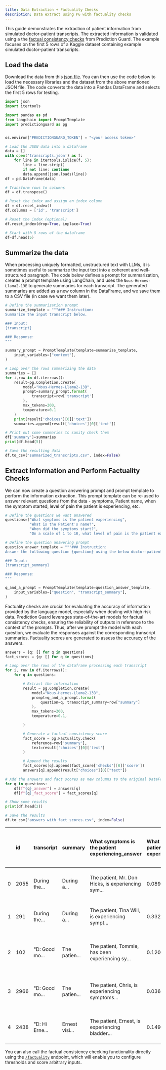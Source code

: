 ```yaml
---
title: Data Extraction + Factuality Checks
description: Data extract using PG with factuality checks
---
```


This guide demonstrates the extraction of patient information from simulated doctor-patient transcripts. The extracted information is validated using a the [factual consistency checks](../reference/factuality) from Prediction Guard. The example focuses on the first 5 rows of a Kaggle dataset containing example simulated doctor-patient transcripts.

## Load the data

Download the data from this [json file](pages/usingllms/transcript_data/transcripts.json). You can then use the code below to load the necessary libraries and the dataset from the above mentioned JSON file. The code converts the data into a Pandas DataFrame and selects the first 5 rows for testing.

```python copy
import json
import itertools

import pandas as pd
from langchain import PromptTemplate
import predictionguard as pg


os.environ["PREDICTIONGUARD_TOKEN"] = "<your access token>"

# Load the JSON data into a dataframe
data = []
with open('transcripts.json') as f:
    for line in itertools.islice(f, 5):
        line = line.strip()
        if not line: continue
        data.append(json.loads(line))
df = pd.DataFrame(data)

# Transform rows to columns
df = df.transpose()

# Reset the index and assign an index column
df = df.reset_index()
df.columns = ['id', 'transcript']

# Reset the index (optional)
df.reset_index(drop=True, inplace=True)

# Start with 5 rows of the dataframe
df=df.head(5)
```

## Summarize the data

When processing uniquely formatted, unstructured text with LLMs, it is sometimes useful to summarize the input text into a coherent and well-structured paragraph. The code below defines a prompt for summarization, creates a prompt template using LangChain, and uses the `Nous-Hermes-Llama2-13B` to generate summaries for each transcript. The generated summaries are added as a new column in the DataFrame, and we save them to a CSV file (in case we want them later).

```python copy
# Define the summarization prompt
summarize_template = """### Instruction:
Summarize the input transcript below.

### Input:
{transcript}

### Response:
"""

summary_prompt = PromptTemplate(template=summarize_template,
    input_variables=["context"],
)

# Loop over the rows summarizing the data
summaries = []
for i,row in df.iterrows():
    result=pg.Completion.create(
        model="Nous-Hermes-Llama2-13B",
        prompt=summary_prompt.format(
            transcript=row['transcript']
        ),
        max_tokens=200,
        temperature=0.1
    )
    print(result['choices'][0]['text'])
    summaries.append(result['choices'][0]['text'])

# Print out some summaries to sanity check them
df['summary']=summaries
print(df.head(5))

# Save the resulting data
df.to_csv("summarized_transcripts.csv", index=False)
```

## Extract Information and Perform Factuality Checks

We can now create a question answering prompt and prompt template to perform the information extraction. This prompt template can be re-used to answer relevant questions from the data - symptoms, Patient name, when the symptom started, level of pain the patient is experiencing, etc.

```python copy
# Define the questions we want answered
questions=["What symptoms is the patient experiencing",
           "What is the Patient's name?",
           "When did the symptoms start?",
           "On a scale of 1 to 10, what level of pain is the patient experiencing?"]

# Define the question answering prompt
question_answer_template = """### Instruction:
Answer the following question {question} using the below doctor-patient transcript summary.

### Input:
{transcript_summary}

### Response:
"""

q_and_a_prompt = PromptTemplate(template=question_answer_template,
    input_variables=["question", "transcript_summary"],
)
```

Factuality checks are crucial for evaluating the accuracy of information provided by the language model, especially when dealing with high risk data. Prediction Guard leverages state-of-the-art models for factual consistency checks, ensuring the reliability of outputs in reference to the context of the prompts. Thus, after we prompt the model with each question, we evaluate the responses against the corresponding transcript summaries. Factuality scores are generated to assess the accuracy of the answers.

```python copy
answers = {q: [] for q in questions}
fact_scores = {q: [] for q in questions}

# Loop over the rows of the dataframe processing each transcript
for i, row in df.iterrows():
    for q in questions:

        # Extract the information
        result = pg.Completion.create(
            model="Nous-Hermes-Llama2-13B",
            prompt=q_and_a_prompt.format(
                question=q, transcript_summary=row["summary"]
            ),
            max_tokens=200,
            temperature=0.1,

        )

        # Generate a factual consistency score
        fact_score = pg.Factuality.check(
            reference=row['summary'],
            text=result['choices'][0]['text']
        )

        # Append the results
        fact_scores[q].append(fact_score['checks'][0]['score'])
        answers[q].append(result["choices"][0]["text"])

# Add the answers and fact scores as new columns to the original DataFrame
for q in questions:
    df[f"{q}_answer"] = answers[q]
    df[f"{q}_fact_score"] = fact_scores[q]

# Show some results
print(df.head(2))

# Save the results
df.to_csv("answers_with_fact_scores.csv", index=False)
```

|     | id   | transcript     | summary        | What symptoms is the patient experiencing_answer   | What symptoms is the patient experiencing_fact_score | What is the Patient's name?\_answer   | What is the Patient's name?\_fact_score | When did the symptoms start?\_answer   | When did the symptoms start?\_fact_score | On a scale of 1 to 10, what level of pain is the patient experiencing?\_answer | On a scale of 1 to 10, what level of pain is the patient experiencing?\_fact_score |
| --: | :--- | :------------- | :------------- | :------------------------------------------------- | :--------------------------------------------------- | :------------------------------------ | :-------------------------------------- | :------------------------------------- | :--------------------------------------- | :----------------------------------------------------------------------------- | :--------------------------------------------------------------------------------- |
|   0 | 2055 | During the...  | During a...    | The patient, Mr. Don Hicks, is experiencing sym... | 0.08922114223                                        | The patient's name is Mr. Don Hicks.  | 0.451582998                             | The symptoms started when Mr. Don ...  | 0.1504420638                             | The transcript summary does not conta...                                       | 0.5611280203                                                                       |
|   1 | 291  | During the...  | During a...    | The patient, Tina Will, is experiencing sympt...   | 0.3320894539                                         | The patient's name is Tina Will.      | 0.8268791437                            | The symptoms started when Tina pre...  | 0.7537286878                             | I am sorry to hear that Tina is expe...                                        | 0.2882582843                                                                       |
|   2 | 102  | "D: Good mo... | The patien...  | The patient, Tommie, has been experiencing sy...   | 0.1203972548                                         | I'm sorry, the question "What is t... | 0.6292911172                            | The symptoms started when?             | 0.7372002602                             | "I'm sorry to hear that Tommie has b...                                        | 0.1583527327                                                                       |
|   3 | 2966 | "D: Good mo... | The patien...  | The patient, Chris, is experiencing symptoms...    | 0.03648262098                                        | The patient's name is Chris.          | 0.8302355409                            | The symptoms started when Chris exp... | 0.8345838189                             | I'm sorry to hear that Chris is expe...                                        | 0.7252672315                                                                       |
|   4 | 2438 | "D: Hi Erne... | Ernest visi... | The patient, Ernest, is experiencing bladder...    | 0.149951458                                          | The patient's name is Ernest.         | 0.6766917109                            | The symptoms started when Ernest st... | 0.1891670823                             | Based on the information provided, i...                                        | 0.6463367343                                                                       |

You can also call the factual consistency checking functionality directly using the [`/factuality`](../reference/factuality) endpoint, which will enable you to configure thresholds and score arbitrary inputs.
